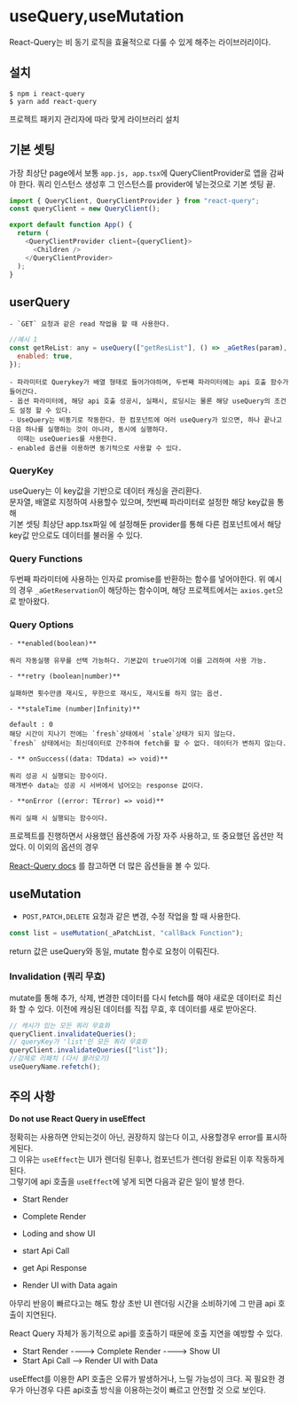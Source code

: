 # useQuery,useMutation

React-Query는 비 동기 로직을 효율적으로 다룰 수 있게 해주는 라이브러리이다.

## 설치

```console
$ npm i react-query
$ yarn add react-query
```

프로젝트 패키지 관리자에 따라 맞게 라이브러리 설치

## 기본 셋팅

가장 최상단 page에서 보통 `app.js, app.tsx`에 QueryClientProvider로 앱을 감싸야 한다.
쿼리 인스턴스 생성후 그 인스턴스를 provider에 넣는것으로 기본 셋팅 끝.

```javascript
import { QueryClient, QueryClientProvider } from "react-query";
const queryClient = new QueryClient();

export default function App() {
  return (
    <QueryClientProvider client={queryClient}>
      <Children />
    </QueryClientProvider>
  );
}
```

## userQuery

    - `GET` 요청과 같은 read 작업을 할 때 사용한다.

```javascript
//예시 1
const getReList: any = useQuery(["getResList"], () => _aGetRes(param), {
  enabled: true,
});
```

    - 파라미터로 Querykey가 배열 형태로 들어가야하며, 두번째 파라미터에는 api 호출 함수가 들어간다.
    - 옵션 파라미터에, 해당 api 호출 성공시, 실패시, 로딩시는 물론 해당 useQuery의 조건도 설정 할 수 있다.
    - UseQuery는 비동기로 작동한다. 한 컴포넌트에 여러 useQuery가 있으면, 하나 끝나고 다음 하나를 실행하는 것이 아니라, 동시에 실행하다.
      이때는 useQueries를 사용한다.
    - enabled 옵션을 이용하면 동기적으로 사용할 수 있다.

### QueryKey

useQuery는 이 key값을 기반으로 데이터 캐싱을 관리환다.  
문자열, 배열로 지정하여 사용할수 있으며, 첫번째 파라미터로 설정한 해당 key값을 통해  
기본 셋팅 최상단 app.tsx파일 에 설정해둔 provider를 통해 다른 컴포넌트에서 해당 key값 만으로도 데이터를 불러올 수 있다.

### Query Functions

두번째 파라미터에 사용하는 인자로 promise를 반환하는 함수를 넣어야한다.
위 예시의 경우 `_aGetReservation`이 해당하는 함수이며, 해당 프로젝트에서는 `axios.get`으로 받아왔다.

### Query Options

    - **enabled(boolean)**

    쿼리 자동실행 유무를 선택 가능하다. 기본값이 true이기에 이를 고려하여 사용 가능.

    - **retry (boolean|number)**

    실패하면 횟수만큼 재시도, 무한으로 재시도, 재시도를 하지 않는 옵션.

    - **staleTime (number|Infinity)**

    default : 0
    해당 시간이 지나기 전에는 `fresh`상태에서 `stale`상태가 되지 않는다.
    `fresh` 상태에서는 최신데이터로 간주하여 fetch를 할 수 없다. 데이터가 변하지 않는다.

    - ** onSuccess((data: TDdata) => void)**

    쿼리 성공 시 실행되는 함수이다.
    매개변수 data는 성공 시 서버에서 넘어오는 response 값이다.

    - **onError ((error: TError) => void)**

    쿼리 실패 시 실행되는 함수이다.

프로젝트를 진행하면서 사용했던 욥션중에 가장 자주 사용하고, 또 중요했던 옵션만 적었다.
이 이외의 옵션의 경우

[React-Query docs](https://tanstack.com/query/v4/docs/react/reference/useQuery?from=reactQueryV3&original=https%3A%2F%2Freact-query-v3.tanstack.com%2Freference%2FuseQuery) 를 참고하면 더 많은 옵션들을 볼 수 있다.

## useMutation

- `POST,PATCH,DELETE` 요청과 같은 변경, 수정 작업을 할 때 사용한다.

```javascript
const list = useMutation(_aPatchList, "callBack Function");
```

return 값은 useQuery와 동일, mutate 함수로 요청이 이뤄진다.

### Invalidation (쿼리 무효)

mutate를 통해 추가, 삭제, 변경한 데이터를 다시 fetch를 해야 새로운 데이터로 최신화 할 수 있다.
이전에 캐싱된 데이터를 직접 무효, 후 데이터를 새로 받아온다.

```javascript
// 캐시가 있는 모든 쿼리 무효화
queryClient.invalidateQueries();
// queryKey가 'list'인 모든 쿼리 무효화
queryClient.invalidateQueries(["list"]);
//강제로 리패치 (다시 불러오기)
useQueryName.refetch();
```

## 주의 사항

**Do not use React Query in useEffect**

정확히는 사용하면 안되는것이 아닌, 권장하지 않는다 이고, 사용할경우 error를 표시하게된다.  
그 이유는 `useEffect`는 UI가 렌더링 된후나, 컴포넌트가 렌더링 완료된 이후 작동하게 된다.  
그렇기에 api 호출을 `useEffect`에 넣게 되면 다음과 같은 일이 발생 한다.

- Start Render

- Complete Render

- Loding and show UI

- start Api Call

- get Api Response

- Render UI with Data again

아무리 반응이 빠르다고는 해도 항상 초반 UI 렌더링 시간을 소비하기에 그 만큼 api 호출이 지연된다.

React Query 자체가 동기적으로 api를 호출하기 때문에 호출 지연을 예방할 수 있다.

- Start Render ----> Complete Render ----> Show UI
- Start Api Call --> Render UI with Data

useEffect를 이용한 API 호출은 오류가 발생하거나, 느릴 가능성이 크다.
꼭 필요한 경우가 아닌경우 다른 api호출 방식을 이용하는것이 빠르고 안전할 것 으로 보인다.
